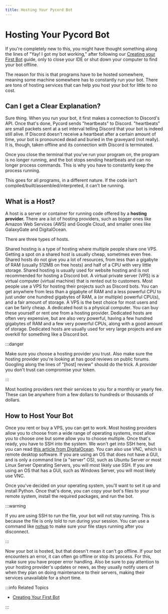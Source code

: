 ```yaml
---
title: Hosting Your Pycord Bot
---
```



# Hosting Your Pycord Bot

If you're completely new to this, you might have thought something along the lines of "Yay! I got my
bot working," after following our [Creating your First Bot](creating-your-first-bot) guide, only
to close your IDE or shut down your computer to find your bot offline.

The reason for this is that programs have to be hosted somewhere, meaning some machine somewhere has
to constantly run your bot. There are tons of hosting services that can help you host your bot for
little to no cost.

## Can I get a Clear Explanation?

Sure thing. When you run your bot, it first makes a connection to Discord's API. Once that's done,
Pycord sends "heartbeats" to Discord. "heartbeats" are small packets sent at a set interval telling
Discord that your bot is indeed still alive. If Discord doesn't receive a heartbeat after a certain
amount of time, your bot is pronounced dead and buried in the graveyard (not really). It is, though,
taken offline and its connection with Discord is terminated.

Once you close the terminal that you've run your program on, the program is no longer running, and
the bot stops sending heartbeats and can no longer process commands. This is why you have to constantly
keep the process running.

This goes for all programs, in a different nature. If the code isn't compiled/built/assembled/interpreted,
it can't be running.

## What is a Host?

A host is a server or container for running code offered by a **hosting provider.** There are a lot
of hosting providers, such as bigger ones like Amazon Web Services (AWS) and Google Cloud, and smaller
ones like GalaxyGate and DigitalOcean.

There are three types of hosts.

<Tabs>
  <TabItem value="hosttype-shared" label="Shared Hosting">
    Shared hosting is a type of hosting where multiple people share one VPS. Getting a spot on
    a shared host is usually cheap, sometimes even free. Shared hosts do not give you a lot of
    resources, from less than a gigabyte of RAM (usually 512MB on free hosts) and half of a CPU
    with very little storage. Shared hosting is usually used for website hosting and is not
    recommended for hosting a Discord bot.
  </TabItem>

  <TabItem value="hosttype-vps" label="VPS" default>
    A virtual private server (VPS) is a virtual computer (virtual machine) that is rented out to
    customers. Most people use a VPS for hosting their projects such as Discord bots. You can get
    anywhere from less than a gigabyte of RAM and a less powerful CPU to just under one hundred
    gigabytes of RAM, a (or multiple) powerful CPU(s), and a fair amount of storage. A VPS is the
    best choice for most users and can be fairly cheap.
  </TabItem>

  <TabItem value="hosttype-dedicated" label="Dedicated">
    A dedicated host is a physical computer. You can buy these yourself or rent one from a hosting
    provider. Dedicated hosts are often very expensive, but are also very powerful, having a
    few hundred gigabytes of RAM and a few very powerful CPUs, along with a good amount of storage.
    Dedicated hosts are usually used for very large projects and are overkill for something like
    a Discord bot.
  </TabItem>
</Tabs>

<br />

:::danger

Make sure you choose a hosting provider you trust. Also make
sure the hosting provider you're looking at has good reviews on public forums. Googling along the
lines of "\[host] review" should do the trick. A provider you don't trust can compromise your token.

:::

Most hosting providers rent their services to you for a monthly or yearly fee. These can be anywhere
from a few dollars to hundreds or thousands of dollars.

## How to Host Your Bot

Once you rent or buy a VPS, you can get to work. Most hosting providers allow you to choose from a
wide range of operating systems, most allow you to choose one but some allow you to choose
multiple. Once that's ready, you have to SSH into the system. We won't get into SSH here, but you can
read [this article from DigitalOcean](https://www.digitalocean.com/community/tutorials/ssh-essentials-working-with-ssh-servers-clients-and-keys).
You can also use VNC, which is remote desktop software. If you are using an OS that does not have a
GUI, and is only a command line (a "server" OS), such as Ubuntu Server or most Linux Server Operating Servers, you will most
likely use SSH. If you are using an OS that has a GUI, such as Windows Server, you will most likely use VNC.

Once you've decided on your operating system, you'll want to set it up and install Python. Once that's
done, you can copy your bot's files to your remote system, install the required packages, and run
the bot.

:::warning

If you are using SSH to run the file, your bot will not stay running. This is because the file is
only told to run during your session. You can use a command like [nohup](https://en.wikipedia.org/wiki/Nohup)
to make sure your file stays running after you disconnect.

:::

Now your bot is hosted, but that doesn't mean it can't go offline. If your bot encounters an error,
it can often go offline or stop its process. For this, make sure you have proper error handling.
Also be sure to pay attention to your hosting provider's updates or news, as they usually notify
users of when they plan on doing maintenance to their servers, making their services unavailable for
a short time.

:::info Related Topics

* [Creating Your First Bot](creating-your-first-bot)

:::
